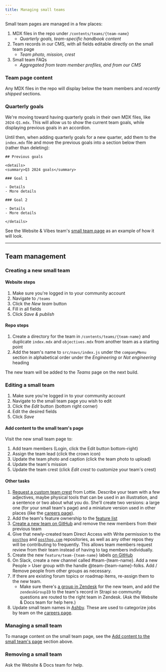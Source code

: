 ```yaml
---
title: Managing small teams
---
```


Small team pages are managed in a few places:

1. MDX files in the repo under `/contents/teams/{team-name}`
   - _Quarterly goals, team-specific handbook content_
2. Team records in our CMS, with all fields editable directly on the small team page
   - _Team photo, mission, crest_
3. Small team FAQs
   - _Aggregated from team member profiles, and from our CMS_

### Team page content

Any MDX files in the repo will display below the team members and _recently shipped_ sections.

### Quarterly goals

We're moving toward having quarterly goals in their own MDX files, like `2024-Q1.mdx`. This will allow us to show the current team goals, while displaying previous goals in an accordion.

Until then, when adding quarterly goals for a new quarter, add them to the `index.mdx` file and move the previous goals into a section below them (rather than deleting):

```
## Previous goals

<details>
<summary>Q3 2024 goals</summary>

### Goal 1

- Details
- More details

### Goal 2

- Details
- More details

</details>
```

See the Website & Vibes team's [small team page](/teams/website-vibes) as an example of how it will look.

--- 

## Team management

### Creating a new small team

#### Website steps
1. Make sure you're logged in to your community account
2. Navigate to `/teams`
3. Click the _New team_ button
4. Fill in all fields
5. Click _Save & publish_

#### Repo steps
1. Create a directory for the team in `/contents/teams/{team-name}` and duplicate `index.mdx` and `objectives.mdx` from another team as a starting point
2. Add the team's name to `src/navs/index.js` under the `companyMenu` section in alphabetical order under the _Engineering_ or _Not engineering_ heading

The new team will be added to the _Teams_ page on the next build.

### Editing a small team

1. Make sure you're logged in to your community account
2. Navigate to the small team page you wish to edit
3. Click the _Edit_ button (bottom right corner)
4. Edit the desired fields
5. Click _Save_

#### Add content to the small team's page

Visit the new small team page to:

1. Add team members (Login, click the Edit button bottom-right)
1. Assign the team lead (click the crown icon)
1. Update the team photo and caption (click the team photo to upload)
1. Update the team's mission
1. Update the team crest (click _Edit crest_ to customize your team's crest)

#### Other tasks

1. [Request a custom team crest](https://github.com/PostHog/posthog.com/issues/new?assignees=&labels=&projects=&template=art-request-template.md&title=Art+request+-+%7Btitle%7D) from Lottie. Describe your team with a few adjectives, maybe physical tools that can be used in an illustration, and a sentence or two about what you do. She'll create two versions: a large one (for your small team's page) and a miniature version used in other places (like the [careers page](/careers)).
3. Add the team's feature ownership to the [feature list](/handbook/engineering/feature-ownership)
4. [Create a new team on GitHub](https://github.com/orgs/PostHog/teams) and remove the new members from their previous team
5. Give that newly-created team Direct Access with Write permission to the [`posthog`](https://github.com/PostHog/posthog/settings/access) and [`posthog.com`](https://github.com/PostHog/posthog.com/settings/access) repositories, as well as any other repos they will be contributing to frequently. This allows team members request review from their team instead of having to tag members individually.
6. Create the new `feature/team-{team-name}` labels [on GitHub](https://github.com/PostHog/posthog/labels)
7. On Slack, create a new channel called #team-{team-name}. Add a new People > User group with the handle @team-{team-name}-folks. Add / Remove people from other groups as necessary.
8. If there are existing forum topics or roadmap items, re-assign them to the new team.
    - Make sure there's [a group in Zendesk](https://posthoghelp.zendesk.com/admin/people/team/groups) for the new team, and add the `zendeskGroupID` to the team's record in Strapi so community questions are routed to the right team in Zendesk. (Ask the Website & Docs team for help here.)
9. Update small team names in [Ashby](https://app.ashbyhq.com/admin/organizational-settings/custom-fields/job/6897f288-b46e-4d51-9bd9-aeb20ad8e62f). These are used to categorize jobs by team on the [careers page](/careers).

### Managing a small team

To manage content on the small team page, see the [Add content to the small team's page](#add-content-to-the-small-teams-page) section above.

### Removing a small team

Ask the Website & Docs team for help.
